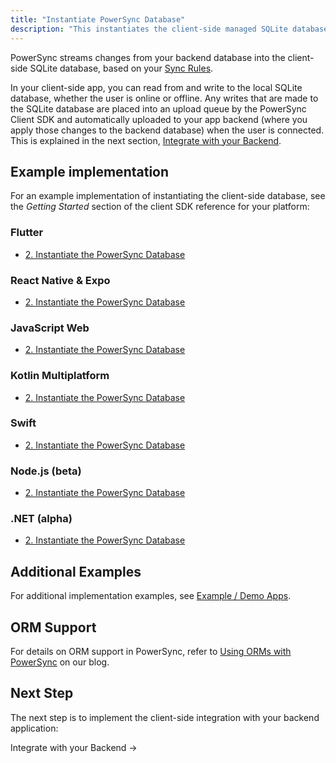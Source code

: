 ```yaml
---
title: "Instantiate PowerSync Database"
description: "This instantiates the client-side managed SQLite database."
---
```


PowerSync streams changes from your backend database into the client-side SQLite database, based on your [Sync Rules](/usage/sync-rules).

In your client-side app, you can read from and write to the local SQLite database, whether the user is online or offline. Any writes that are made to the SQLite database are placed into an upload queue by the PowerSync Client SDK and automatically uploaded to your app backend (where you apply those changes to the backend database) when the user is connected. This is explained in the next section, [Integrate with your Backend](/installation/client-side-setup/integrating-with-your-backend).

## Example implementation

For an example implementation of instantiating the client-side database, see the _Getting Started_ section of the client SDK reference for your platform:

### <Icon icon="flutter" iconType="solid" size={32}/> Flutter

* [2\. Instantiate the PowerSync Database](/client-sdk-references/flutter#2-instantiate-the-powersync-database)

### <Icon icon="react" iconType="solid" size={32}/> React Native & Expo

* [2\. Instantiate the PowerSync Database](/client-sdk-references/react-native-and-expo#2-instantiate-the-powersync-database)

### <Icon icon="js" iconType="solid" size={32}/> JavaScript Web

* [2\. Instantiate the PowerSync Database](/client-sdk-references/javascript-web#2-instantiate-the-powersync-database)

### <Icon icon="k" iconType="solid" size={32}/> Kotlin Multiplatform

* [2\. Instantiate the PowerSync Database](/client-sdk-references/kotlin-multiplatform#2-instantiate-the-powersync-database)

### <Icon icon="swift" iconType="solid" size={32}/> Swift

* [2\. Instantiate the PowerSync Database](/client-sdk-references/swift#2-instantiate-the-powersync-database)

### <Icon icon="node-js" iconType="solid" size={32}/> Node.js (beta)

* [2\. Instantiate the PowerSync Database](/client-sdk-references/node#2-instantiate-the-powersync-database)

### <Icon icon="microsoft" iconType="solid" size={32}/> .NET (alpha)

* [2\. Instantiate the PowerSync Database](/client-sdk-references/dotnet#2-instantiate-the-powersync-database)


## Additional Examples

For additional implementation examples, see [Example / Demo Apps](/resources/demo-apps-example-projects).

## ORM Support

For details on ORM support in PowerSync, refer to [Using ORMs with PowerSync](https://www.powersync.com/blog/using-orms-with-powersync) on our blog.

## Next Step

The next step is to implement the client-side integration with your backend application:

<Card href="/installation/client-side-setup/integrating-with-your-backend">
Integrate with your Backend →
</Card>